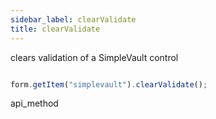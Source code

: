 ```yaml
---
sidebar_label: clearValidate
title: clearValidate
---
```



          


<Short>
 clears validation of a SimpleVault control






</Short>


~~~js

form.getItem("simplevault").clearValidate();


~~~
 api_method

<Descr>





</Descr>

